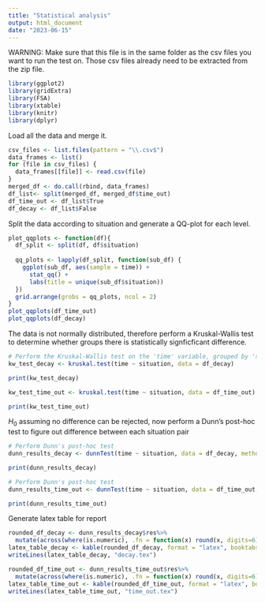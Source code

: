 ```yaml
---
title: "Statistical analysis"
output: html_document
date: "2023-06-15"
---
```


WARNING: Make sure that this file is in the same folder as the csv files you want to run the test on. Those csv files already need to be extracted from the zip file.
```r
library(ggplot2)
library(gridExtra)
library(FSA)
library(xtable)
library(knitr)
library(dplyr)
```

Load all the data and merge it.

```r
csv_files <- list.files(pattern = "\\.csv$")
data_frames <- list()
for (file in csv_files) {
  data_frames[[file]] <- read.csv(file)
}
merged_df <- do.call(rbind, data_frames)
df_list<- split(merged_df, merged_df$time_out)
df_time_out <- df_list$True
df_decay <- df_list$False
```

Split the data according to situation and generate a QQ-plot for each level.

```r
plot_qqplots <- function(df){
  df_split <- split(df, df$situation)
  
  qq_plots <- lapply(df_split, function(sub_df) {
    ggplot(sub_df, aes(sample = time)) +
      stat_qq() +
      labs(title = unique(sub_df$situation))
  })
  grid.arrange(grobs = qq_plots, ncol = 2)
}
plot_qqplots(df_time_out)
plot_qqplots(df_decay)
```
The data is not normally distributed, therefore perform a Kruskal-Wallis test to determine whether groups there is statistically signficficant difference.

```r
# Perform the Kruskal-Wallis test on the 'time' variable, grouped by 'situation'
kw_test_decay <- kruskal.test(time ~ situation, data = df_decay)

print(kw_test_decay)
```


```r
kw_test_time_out <- kruskal.test(time ~ situation, data = df_time_out)

print(kw_test_time_out)
```

$H_0$ assuming no difference can be rejected, now perform a Dunn's post-hoc test to figure out difference between each situation pair

```r
# Perform Dunn's post-hoc test
dunn_results_decay <- dunnTest(time ~ situation, data = df_decay, method = "holm") 

print(dunn_results_decay)
```
```r
# Perform Dunn's post-hoc test
dunn_results_time_out <- dunnTest(time ~ situation, data = df_time_out, method = "holm") 

print(dunn_results_time_out)
```
Generate latex table for report

```r
rounded_df_decay <- dunn_results_decay$res%>%
  mutate(across(where(is.numeric), .fn = function(x) round(x, digits=6)))
latex_table_decay <- kable(rounded_df_decay, format = "latex", booktabs = T)
writeLines(latex_table_decay, "decay.tex")
```


```r
rounded_df_time_out <- dunn_results_time_out$res%>%
  mutate(across(where(is.numeric), .fn = function(x) round(x, digits=6)))
latex_table_time_out <- kable(rounded_df_time_out, format = "latex", booktabs = T)
writeLines(latex_table_time_out, "time_out.tex")
```



